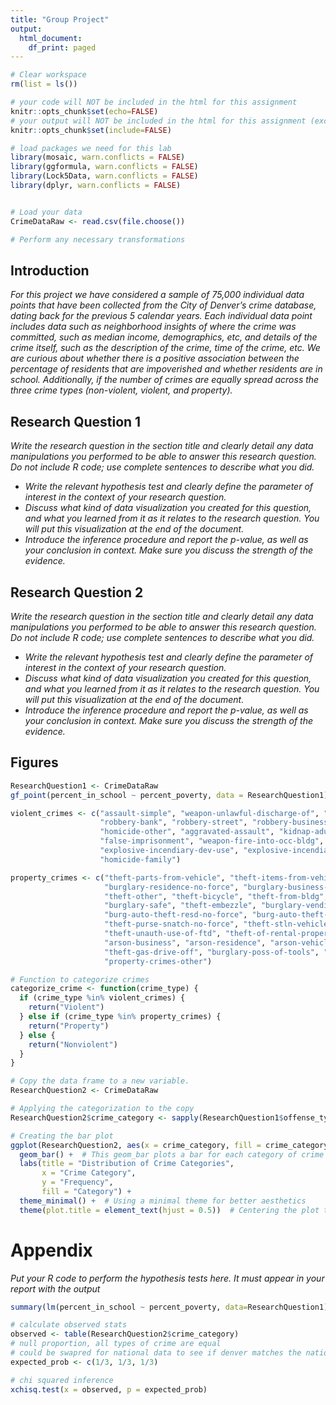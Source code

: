 ---
title: "Group Project"
output:
  html_document:
    df_print: paged
---

```{r}
# Clear workspace
rm(list = ls()) 

# your code will NOT be included in the html for this assignment
knitr::opts_chunk$set(echo=FALSE) 
# your output will NOT be included in the html for this assignment (except figures at the end)
knitr::opts_chunk$set(include=FALSE) 

# load packages we need for this lab
library(mosaic, warn.conflicts = FALSE) 
library(ggformula, warn.conflicts = FALSE)
library(Lock5Data, warn.conflicts = FALSE)
library(dplyr, warn.conflicts = FALSE)


# Load your data
CrimeDataRaw <- read.csv(file.choose())

# Perform any necessary transformations


```


## Introduction

*For this project we have considered a sample of 75,000 individual data points that have been collected from the City of Denver's crime database, dating back for the previous 5 calendar years. Each individual data point includes data such as neighborhood insights of where the crime was committed, such as median income, demographics, etc, and details of the crime itself, such as the description of the crime, time of the crime, etc. We are curious about whether there is a positive association between the percentage of residents that are impoverished and whether residents are in school. Additionally, if the number of crimes are equally spread across the three crime types (non-violent, violent, and property). *  
  
## Research Question 1

*Write the research question in the section title and clearly detail any data manipulations you performed to be able to answer this research question. Do not include R code; use complete sentences to describe what you did. * 
  
   - *Write the relevant hypothesis test and clearly define the parameter of interest in the context of your research question.* 
   - *Discuss what kind of data visualization you created for this question, and what you learned from it as it relates to the research question.  You will put this visualization at the end of the document.*
  - *Introduce the inference procedure and report the p-value, as well as your conclusion in context.  Make sure you discuss the strength of the evidence.*
  
## Research Question 2

*Write the research question in the section title and clearly detail any data manipulations you performed to be able to answer this research question. Do not include R code; use complete sentences to describe what you did. * 
  
   - *Write the relevant hypothesis test and clearly define the parameter of interest in the context of your research question.* 
   - *Discuss what kind of data visualization you created for this question, and what you learned from it as it relates to the research question.  You will put this visualization at the end of the document.*
  - *Introduce the inference procedure and report the p-value, as well as your conclusion in context.  Make sure you discuss the strength of the evidence.*
  
\newpage

## Figures

```{r, include = T}
ResearchQuestion1 <- CrimeDataRaw
gf_point(percent_in_school ~ percent_poverty, data = ResearchQuestion1)

```

```{r, include = T}

violent_crimes <- c("assault-simple", "weapon-unlawful-discharge-of", "menacing-felony-w-weap", "agg-aslt-shoot",
                    "robbery-bank", "robbery-street", "robbery-business", "robbery-car-jacking", "robbery-residence",
                    "homicide-other", "aggravated-assault", "kidnap-adult-victim", "weapon-other-viol", "agg-aslt-police-weapon",
                    "false-imprisonment", "weapon-fire-into-occ-bldg", "weapon-fire-into-occ-veh",
                    "explosive-incendiary-dev-use", "explosive-incendiary-dev-pos", "threats-to-injure", "assault-police-simple",
                    "homicide-family")

property_crimes <- c("theft-parts-from-vehicle", "theft-items-from-vehicle", "burglary-residence-by-force",
                     "burglary-residence-no-force", "burglary-business-no-force", "burglary-business-by-force",
                     "theft-other", "theft-bicycle", "theft-from-bldg", "theft-shoplift", "vehicle-theft", "theft-of-motor-vehicle",
                     "burglary-safe", "theft-embezzle", "burglary-vending-machine", "burg-auto-theft-busn-no-force",
                     "burg-auto-theft-resd-no-force", "burg-auto-theft-busn-w-force", "burg-auto-theft-resd-w-force",
                     "theft-purse-snatch-no-force", "theft-stln-vehicle-trailer", "theft-fail-return-rent-veh",
                     "theft-unauth-use-of-ftd", "theft-of-rental-property", "theft-pick-pocket", "arson-other",
                     "arson-business", "arson-residence", "arson-vehicle", "arson-public-building", "theft-of-services",
                     "theft-gas-drive-off", "burglary-poss-of-tools", "theft-from-mails", "stolen-property-buy-sell-rec",
                     "property-crimes-other")

# Function to categorize crimes
categorize_crime <- function(crime_type) {
  if (crime_type %in% violent_crimes) {
    return("Violent")
  } else if (crime_type %in% property_crimes) {
    return("Property")
  } else {
    return("Nonviolent")
  }
}

# Copy the data frame to a new variable.
ResearchQuestion2 <- CrimeDataRaw

# Applying the categorization to the copy
ResearchQuestion2$crime_category <- sapply(ResearchQuestion1$offense_type_id, categorize_crime)

# Creating the bar plot
ggplot(ResearchQuestion2, aes(x = crime_category, fill = crime_category)) +
  geom_bar() +  # This geom_bar plots a bar for each category of crime
  labs(title = "Distribution of Crime Categories",
       x = "Crime Category",
       y = "Frequency",
       fill = "Category") +
  theme_minimal() +  # Using a minimal theme for better aesthetics
  theme(plot.title = element_text(hjust = 0.5))  # Centering the plot title


```

# Appendix

*Put your R code to perform the hypothesis tests here.  It must appear in your report with the output*

```{r, include = T, echo = T}

summary(lm(percent_in_school ~ percent_poverty, data=ResearchQuestion1))


```

```{r, include = T, echo = T}
# calculate observed stats
observed <- table(ResearchQuestion2$crime_category)
# null proportion, all types of crime are equal
# could be swapred for national data to see if denver matches the national expected values
expected_prob <- c(1/3, 1/3, 1/3)

# chi squared inference
xchisq.test(x = observed, p = expected_prob)
```




